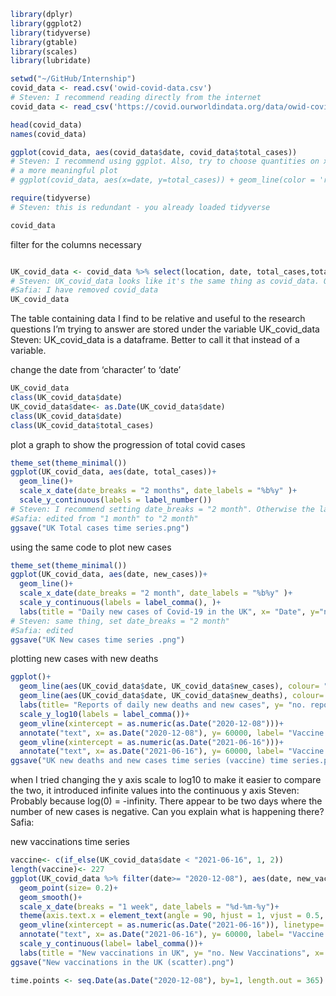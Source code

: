 ```r
library(dplyr)
library(ggplot2)
library(tidyverse)
library(gtable)
library(scales)
library(lubridate)
```

```r
setwd("~/GitHub/Internship")
covid_data <- read.csv('owid-covid-data.csv')
# Steven: I recommend reading directly from the internet
covid_data <- read_csv('https://covid.ourworldindata.org/data/owid-covid-data.csv')

head(covid_data)
names(covid_data)
```
```r
ggplot(covid_data, aes(covid_data$date, covid_data$total_cases))
# Steven: I recommend using ggplot. Also, try to choose quantities on x and y axes that will give
# a more meaningful plot
# ggplot(covid_data, aes(x=date, y=total_cases)) + geom_line(color = 'red')
```
```r
require(tidyverse)
# Steven: this is redundant - you already loaded tidyverse
```
```r
covid_data
```
filter for the columns necessary
```r

```
```r
UK_covid_data <- covid_data %>% select(location, date, total_cases,total_cases_per_million, new_cases, total_deaths, total_deaths_per_million, new_deaths, new_deaths_per_million, weekly_hosp_admissions, weekly_icu_admissions_per_million, total_tests, total_tests_per_thousand, positive_rate, total_vaccinations, total_vaccinations_per_hundred, new_vaccinations, new_vaccinations_smoothed_per_million, median_age, aged_65_older) %>% filter(location == "United Kingdom")
# Steven: UK_covid_data looks like it's the same thing as covid_data. Only need one of these
#Safia: I have removed covid_data
UK_covid_data
```

The table containing data I find to be relative and useful to the research questions I'm trying to answer are stored under the variable UK_covid_data
Steven: UK_covid_data is a dataframe. Better to call it that instead of a variable.

change the date from 'character' to 'date'
```r
UK_covid_data
class(UK_covid_data$date)
UK_covid_data$date<- as.Date(UK_covid_data$date)
class(UK_covid_data$date)
class(UK_covid_data$total_cases)
```
plot a graph to show the progression of total covid cases
```r
theme_set(theme_minimal())
ggplot(UK_covid_data, aes(date, total_cases))+
  geom_line()+
  scale_x_date(date_breaks = "2 months", date_labels = "%b%y" )+
  scale_y_continuous(labels = label_number())
# Steven: I recommend setting date_breaks = "2 month". Otherwise the lables on  axis get squashed and its hard to read.
#Safia: edited from "1 month" to "2 month"
ggsave("UK Total cases time series.png")
```
using the same code to plot new cases
```r
theme_set(theme_minimal())
ggplot(UK_covid_data, aes(date, new_cases))+
  geom_line()+
  scale_x_date(date_breaks = "2 month", date_labels = "%b%y" )+
  scale_y_continuous(labels = label_comma(), )+
  labs(title = "Daily new cases of Covid-19 in the UK", x= "Date", y="no. New cases")
# Steven: same thing, set date_breaks = "2 month"
#Safia: edited
ggsave("UK New cases time series .png")
```
plotting new cases with new deaths
```r
ggplot()+
  geom_line(aes(UK_covid_data$date, UK_covid_data$new_cases), colour= "red", show.legend = TRUE)+
  geom_line(aes(UK_covid_data$date, UK_covid_data$new_deaths), colour= "blue", show.legend = TRUE)+
  labs(title= "Reports of daily new deaths and new cases", y= "no. reports (log10)", x= "Date")+
  scale_y_log10(labels = label_comma())+
  geom_vline(xintercept = as.numeric(as.Date("2020-12-08")))+
  annotate("text", x= as.Date("2020-12-08"), y= 60000, label= "Vaccine 21+ (8Dec)", angle= 90, size= 2)+
  geom_vline(xintercept = as.numeric(as.Date("2021-06-16")))+
  annotate("text", x= as.Date("2021-06-16"), y= 60000, label= "Vaccine U21 (8Dec)", angle= 90, size= 2)
ggsave("UK new deaths and new cases time series (vaccine) time series.png")
```
when I tried changing the y axis scale to log10 to make it easier to compare the two, it introduced infinite values into the continuous y axis
Steven: Probably because log(0) = -infinity.
There appear to be two days where the number of new cases is negative. Can you explain what is happening there?
Safia:

new vaccinations time series
```r
vaccine<- c(if_else(UK_covid_data$date < "2021-06-16", 1, 2))
length(vaccine)<- 227
ggplot(UK_covid_data %>% filter(date>= "2020-12-08"), aes(date, new_vaccinations, colour= as.factor(vaccine)))+
  geom_point(size= 0.2)+
  geom_smooth()+
  scale_x_date(breaks = "1 week", date_labels = "%d-%m-%y")+
  theme(axis.text.x = element_text(angle = 90, hjust = 1, vjust = 0.5, size= 4))+
  geom_vline(xintercept = as.numeric(as.Date("2021-06-16")), linetype= 2)+
  annotate("text", x= as.Date("2021-06-16"), y= 60000, label= "Vaccine U21 (16Jun)", angle= 90, size= 2)+
  scale_y_continuous(label= label_comma())+
  labs(title = "New vaccinations in UK", y= "no. New Vaccinations", x= "Date")
ggsave("New vaccinations in the UK (scatter).png")
```

```r
time.points <- seq.Date(as.Date("2020-12-08"), by=1, length.out = 365)
```

 
